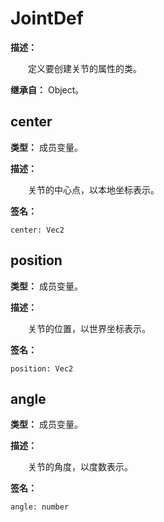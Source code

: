 
# JointDef

**描述：**

&emsp;&emsp;定义要创建关节的属性的类。

**继承自：** Object。

## center

**类型：** 成员变量。

**描述：**

&emsp;&emsp;关节的中心点，以本地坐标表示。

**签名：**
```tl
center: Vec2
```

## position

**类型：** 成员变量。

**描述：**

&emsp;&emsp;关节的位置，以世界坐标表示。

**签名：**
```tl
position: Vec2
```

## angle

**类型：** 成员变量。

**描述：**

&emsp;&emsp;关节的角度，以度数表示。

**签名：**
```tl
angle: number
```